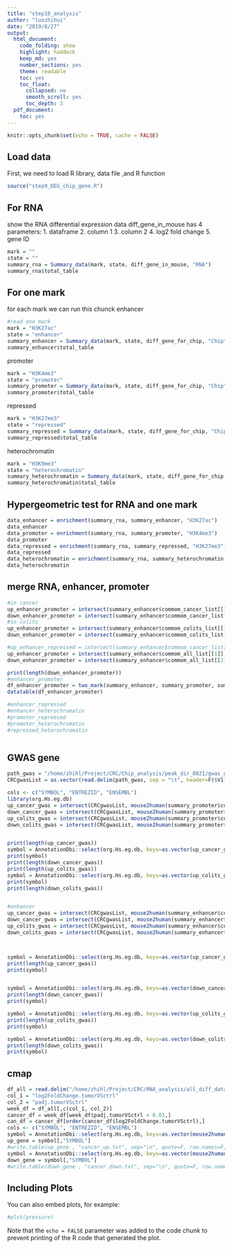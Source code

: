 ```yaml
---
title: "step10_analysis"
author: "luozhihui"
date: "2019/8/27"
output: 
  html_document:
    code_folding: show
    highlight: haddock
    keep_md: yes
    number_sections: yes
    theme: readable
    toc: yes
    toc_float:
      collapsed: no
      smooth_scroll: yes
      toc_depth: 3
  pdf_document:
    toc: yes
---
```


```r
knitr::opts_chunk$set(echo = TRUE, cache = FALSE)
```

## Load data
First, we need to load R library, data file ,and R function  

```r
source("step9_DEG_chip_gene.R")

```

## For RNA
show the RNA differential expression data
diff_gene_in_mouse has 4 parameters:
1. dataframe
2. column 1
3. column 2
4. log2 fold change
5. gene ID

```r
mark = ""
state = ""
summary_rna = Summary_data(mark, state, diff_gene_in_mouse, "RNA")
summary_rna$total_table
```






## For one mark
for each mark we can run this chunck
enhancer
```r
#read one mark
mark = "H3K27ac"
state = "enhancer"
summary_enhancer = Summary_data(mark, state, diff_gene_for_chip, "Chip")
summary_enhancer$total_table
```
promoter
```r
mark = "H3K4me3"
state = "promoter"
summary_promoter = Summary_data(mark, state, diff_gene_for_chip, "Chip")
summary_promoter$total_table
```
repressed
```r
mark = "H3K27me3"
state = "repressed"
summary_repressed = Summary_data(mark, state, diff_gene_for_chip, "Chip")
summary_repressed$total_table

```
heterochromatin
```r
mark = "H3K9me3"
state = "heterochromatin"
summary_heterochromatin = Summary_data(mark, state, diff_gene_for_chip, "Chip")
summary_heterochromatin$total_table
```

## Hypergeometric test for RNA and one mark
```r
data_enhancer = enrichment(summary_rna, summary_enhancer, "H3K27ac")
data_enhancer
data_promoter = enrichment(summary_rna, summary_promoter, "H3K4me3")
data_promoter
data_repressed = enrichment(summary_rna, summary_repressed, "H3K27me3")
data_repressed
data_heterochromatin = enrichment(summary_rna, summary_heterochromatin, "H3K9me3")
data_heterochromatin

```

## merge RNA, enhancer, promoter
```r
#in cancer
up_enhancer_promoter = intersect(summary_enhancer$commom_cancer_list[[1]], summary_promoter$commom_cancer_list[[1]])
down_enhancer_promoter = intersect(summary_enhancer$commom_cancer_list[[2]], summary_promoter$commom_cancer_list[[2]])
#in colits
up_enhancer_promoter = intersect(summary_enhancer$commom_colits_list[[1]], summary_promoter$commom_colits_list[[1]])
down_enhancer_promoter = intersect(summary_enhancer$commom_colits_list[[2]], summary_promoter$commom_colits_list[[2]])

#up_enhancer_repressed = intersect(summary_enhancer$commom_cancer_list[[1]], summary_repressed$commom_cancer_list[[2]])
up_enhancer_promoter = intersect(summary_enhancer$commom_all_list[[1]], summary_promoter$commom_all_list[[1]])
down_enhancer_promoter = intersect(summary_enhancer$commom_all_list[[2]], summary_promoter$commom_all_list[[2]])

print(length(down_enhancer_promoter))
#enhancer_promoter
df_enhancer_promoter = two_mark(summary_enhancer, summary_promoter, summary_rna)
datatable(df_enhancer_promoter)

#enhancer_repressed
#enhancer_heterochromatin
#promoter_repreesed
#promoter_heterochromatin
#repressed_heterochromatin



```

## GWAS gene
```r
path_gwas = "/home/zhihl/Project/CRC/Chip_analysis/peak_dir_0821/gwas_gene/gene_list.txt"
CRCgwasList = as.vector(read.delim(path_gwas, sep = "\t", header=F)$V1)

cols <- c("SYMBOL", "ENTREZID", "ENSEMBL")
library(org.Hs.eg.db)
up_cancer_gwas = intersect(CRCgwasList, mouse2human(summary_promoter$commom_cancer_list[[1]]))
down_cancer_gwas = intersect(CRCgwasList, mouse2human(summary_promoter$commom_cancer_list[[2]]))
up_colits_gwas = intersect(CRCgwasList, mouse2human(summary_promoter$commom_colits_list[[1]]))
down_colits_gwas = intersect(CRCgwasList, mouse2human(summary_promoter$commom_colits_list[[2]]))


print(length(up_cancer_gwas))
symbol = AnnotationDbi::select(org.Hs.eg.db, keys=as.vector(up_cancer_gwas), columns=cols, keytype="ENSEMBL")
print(symbol)
print(length(down_cancer_gwas))
print(length(up_colits_gwas))
symbol = AnnotationDbi::select(org.Hs.eg.db, keys=as.vector(up_colits_gwas), columns=cols, keytype="ENSEMBL")
print(symbol)
print(length(down_colits_gwas))


#enhancer
up_cancer_gwas = intersect(CRCgwasList, mouse2human(summary_enhancer$commom_cancer_list[[1]]))
down_cancer_gwas = intersect(CRCgwasList, mouse2human(summary_enhancer$commom_cancer_list[[2]]))
up_colits_gwas = intersect(CRCgwasList, mouse2human(summary_enhancer$commom_colits_list[[1]]))
down_colits_gwas = intersect(CRCgwasList, mouse2human(summary_enhancer$commom_colits_list[[2]]))



symbol = AnnotationDbi::select(org.Hs.eg.db, keys=as.vector(up_cancer_gwas), columns=cols, keytype="ENSEMBL")
print(length(up_cancer_gwas))
print(symbol)


symbol = AnnotationDbi::select(org.Hs.eg.db, keys=as.vector(down_cancer_gwas), columns=cols, keytype="ENSEMBL")
print(length(down_cancer_gwas))
print(symbol)

symbol = AnnotationDbi::select(org.Hs.eg.db, keys=as.vector(up_colits_gwas), columns=cols, keytype="ENSEMBL")
print(length(up_colits_gwas))
print(symbol)

symbol = AnnotationDbi::select(org.Hs.eg.db, keys=as.vector(down_colits_gwas), columns=cols, keytype="ENSEMBL")
print(length(down_colits_gwas))
print(symbol)
```

## cmap
```r
df_all = read.delim("/home/zhihl/Project/CRC/RNA_analysis/all_diff_data.txt",sep = "\t", header=T)
col_1 = "log2FoldChange.tumorVSctrl"
col_2 = "padj.tumorVSctrl"
week_df = df_all[,c(col_1, col_2)]
cancer_df = week_df[week_df$padj.tumorVSctrl < 0.01,]
can_df = cancer_df[order(cancer_df$log2FoldChange.tumorVSctrl),]
cols <- c("SYMBOL", "ENTREZID", "ENSEMBL")
symbol = AnnotationDbi::select(org.Hs.eg.db, keys=as.vector(mouse2human(row.names(head(can_df, 400)))), columns=cols, keytype="ENSEMBL")
up_gene = symbol[,"SYMBOL"]
#write.table(up_gene , "cancer_up.txt", sep="\n", quote=F, row.names=F, col.names = F, na="NA", eol="\n")
symbol = AnnotationDbi::select(org.Hs.eg.db, keys=as.vector(mouse2human(row.names(tail(can_df, 400)))), columns=cols, keytype="ENSEMBL")
down_gene = symbol[,"SYMBOL"]
#write.table(down_gene , "cancer_down.txt", sep="\n", quote=F, row.names=F, col.names = F, na="NA", eol="\n")
```

## Including Plots

You can also embed plots, for example:

```r
#plot(pressure)
```

Note that the `echo = FALSE` parameter was added to the code chunk to prevent printing of the R code that generated the plot.
